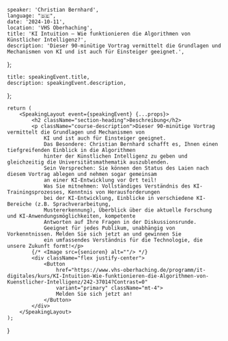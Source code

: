 
    speaker: 'Christian Bernhard',
    language: "🇩🇪",
    date: '2024-10-11',
    location: 'VHS Oberhaching',
    title: 'KI Intuition – Wie funktionieren die Algorithmen von Künstlicher Intelligenz?',
    description: 'Dieser 90-minütige Vortrag vermittelt die Grundlagen und Mechanismen von KI und ist auch für Einsteiger geeignet.',
};

    title: speakingEvent.title,
    description: speakingEvent.description,
};

    return (
        <SpeakingLayout event={speakingEvent} {...props}>
            <h2 className="section-heading">Beschreibung</h2>
            <p className="course-description">Dieser 90-minütige Vortrag vermittelt die Grundlagen und Mechanismen von
                KI und ist auch für Einsteiger geeignet.
                Das Besondere: Christian Bernhard schafft es, Ihnen einen tiefgreifenden Einblick in die Algorithmen
                hinter der Künstlichen Intelligenz zu geben und gleichzeitig die Universitätsmathematik auszublenden.
                Sein Versprechen: Sie können den Status des Laien nach diesem Vortrag ablegen und nehmen sogar gemeinsam
                an einer KI-Entwicklung vor Ort teil!
                Was Sie mitnehmen: Vollständiges Verständnis des KI-Trainingsprozesses, Kenntnis von Herausforderungen
                bei der KI-Entwicklung, Einblicke in verschiedene KI-Bereiche (z.B. Sprachverarbeitung,
                Mustererkennung), Überblick über die aktuelle Forschung und KI-Anwendungsmöglichkeiten, kompetente
                Antworten auf Ihre Fragen in der Diskussionsrunde.
                Geeignet für jedes Publikum, unabhängig von Vorkenntnissen. Melden Sie sich jetzt an und gewinnen Sie
                ein umfassendes Verständnis für die Technologie, die unsere Zukunft formt!</p>
            {/* <Image src={senioren} alt=""/> */}
            <div className="flex justify-center">
                <Button
                    href="https://www.vhs-oberhaching.de/programm/it-digitales/kurs/KI-Intuition-Wie-funktionieren-die-Algorithmen-von-Kuenstlicher-Intelligenz/242-37014?Contrast=0"
                    variant="primary" className="mt-4">
                    Melden Sie sich jetzt an!
                </Button>
            </div>
        </SpeakingLayout>
    );
}
